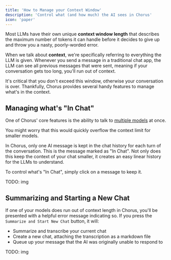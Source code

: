 ```yaml
---
title: 'How to Manage your Context Window'
description: 'Control what (and how much) the AI sees in Chorus'
icon: 'paper'
---
```


Most LLMs have their own unique **context window length** that describes the maximum number of tokens it can handle before it decides to give up and throw you a nasty, poorly-worded error. 

When we talk about **context**, we're specifically referring to everything the LLM is given. Whenever you send a message in a traditional chat app, the LLM can see all previous messages that were sent, meaning if your conversation gets too long, you'll run out of context. 

It's critical that you don't exceed this window, otherwise your conversation is over. Thankfully, Chorus provides several handy features to manage what's in the context. 

## Managing what's "In Chat" 

One of Chorus' core features is the ability to talk to [multiple models](../core/multiple-models) at once. 

You might worry that this would quickly overflow the context limit for smaller models. 

In Chorus, only one AI message is kept in the chat history for each turn of the conversation. This is the message marked as "In Chat". Not only does this keep the context of your chat smaller, it creates an easy linear history for the LLMs to understand. 

To control what's "In Chat", simply click on a message to keep it. 

TODO: img 

## Summarizing and Starting a New Chat 

If one of your models does run out of context length in Chorus, you'll be presented with a helpful error message indicating so. If you press the `Summarize and Start New Chat` button, it will: 

- Summarize and transcribe your current chat 
- Create a new chat, attaching the transcription as a markdown file 
- Queue up your message that the AI was originally unable to respond to 

TODO: img 
